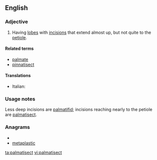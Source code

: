 ==English==
===Adjective===
{{en-adj}}
# {{botany|of leaves}} Having [[lobe]]s with [[incision]]s that extend almost up, but not quite to the [[petiole]].

====Related terms====
*[[palmate]]
*[[pinnatisect]]

====Translations====
{{trans-top|leaf type}}
*Italian: {{t-|it|palmatosetto}}
{{trans-mid}}

{{trans-bottom}}

===Usage notes===
Less deep incisions are [[palmatifid]]; incisions reaching nearly to the petiole are [[palmatisect]].

===Anagrams===
* {{alphagram|aaceilmpstt}}
* [[metaplastic#English|metaplastic]]

[[ta:palmatisect]]
[[vi:palmatisect]]